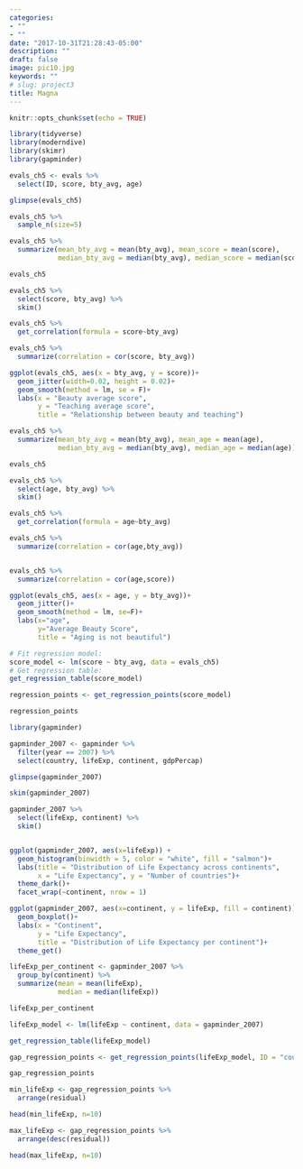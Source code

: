 ```yaml
---
categories:
- ""
- ""
date: "2017-10-31T21:28:43-05:00"
description: ""
draft: false
image: pic10.jpg
keywords: ""
# slug: project3
title: Magna
---
```

```r
knitr::opts_chunk$set(echo = TRUE)
```

```r

library(tidyverse)
library(moderndive)
library(skimr)
library(gapminder)
```


```r
evals_ch5 <- evals %>%
  select(ID, score, bty_avg, age)

```


```r

glimpse(evals_ch5)

```

```r
evals_ch5 %>%
  sample_n(size=5)
```

```r
evals_ch5 %>%
  summarize(mean_bty_avg = mean(bty_avg), mean_score = mean(score),
            median_bty_avg = median(bty_avg), median_score = median(score))

evals_ch5
```


```r
evals_ch5 %>%
  select(score, bty_avg) %>%
  skim()
```


```r
evals_ch5 %>%
  get_correlation(formula = score~bty_avg)

evals_ch5 %>%
  summarize(correlation = cor(score, bty_avg))

```



```r

ggplot(evals_ch5, aes(x = bty_avg, y = score))+
  geom_jitter(width=0.02, height = 0.02)+
  geom_smooth(method = lm, se = F)+
  labs(x = "Beauty average score",
       y = "Teaching average score",
       title = "Relationship between beauty and teaching")

```
 
```r
evals_ch5 %>%
  summarize(mean_bty_avg = mean(bty_avg), mean_age = mean(age),
            median_bty_avg = median(bty_avg), median_age = median(age))

evals_ch5
```

```r
evals_ch5 %>%
  select(age, bty_avg) %>%
  skim()
```


```r

evals_ch5 %>%
  get_correlation(formula = age~bty_avg)

evals_ch5 %>%
  summarize(correlation = cor(age,bty_avg))


evals_ch5 %>%
  summarize(correlation = cor(age,score))


```


```r
ggplot(evals_ch5, aes(x = age, y = bty_avg))+
  geom_jitter()+
  geom_smooth(method = lm, se=F)+
  labs(x="age",
       y="Average Beauty Score",
       title = "Aging is not beautiful")
```

```r
# Fit regression model:
score_model <- lm(score ~ bty_avg, data = evals_ch5)
# Get regression table:
get_regression_table(score_model)
```

```r


regression_points <- get_regression_points(score_model)

regression_points

```


```r
library(gapminder)

gapminder_2007 <- gapminder %>%
  filter(year == 2007) %>%
  select(country, lifeExp, continent, gdpPercap)

glimpse(gapminder_2007)

skim(gapminder_2007)


```

```r

gapminder_2007 %>%
  select(lifeExp, continent) %>%
  skim()



```


```r
ggplot(gapminder_2007, aes(x=lifeExp)) +
  geom_histogram(binwidth = 5, color = "white", fill = "salmon")+
  labs(title = "Distribution of Life Expectancy across continents",
       x = "Life Expectancy", y = "Number of countries")+
  theme_dark()+
  facet_wrap(~continent, nrow = 1)
```


```r

ggplot(gapminder_2007, aes(x=continent, y = lifeExp, fill = continent))+
  geom_boxplot()+
  labs(x = "Continent",
       y = "Life Expectancy",
       title = "Distribution of Life Expectancy per continent")+
  theme_get()


```


```r
lifeExp_per_continent <- gapminder_2007 %>%
  group_by(continent) %>%
  summarize(mean = mean(lifeExp),
            median = median(lifeExp))

lifeExp_per_continent

```


```r
lifeExp_model <- lm(lifeExp ~ continent, data = gapminder_2007)

get_regression_table(lifeExp_model)


```



```r
gap_regression_points <- get_regression_points(lifeExp_model, ID = "country")

gap_regression_points

```

```r

min_lifeExp <- gap_regression_points %>%
  arrange(residual)

head(min_lifeExp, n=10)


```

```r
max_lifeExp <- gap_regression_points %>%
  arrange(desc(residual))

head(max_lifeExp, n=10)


```







